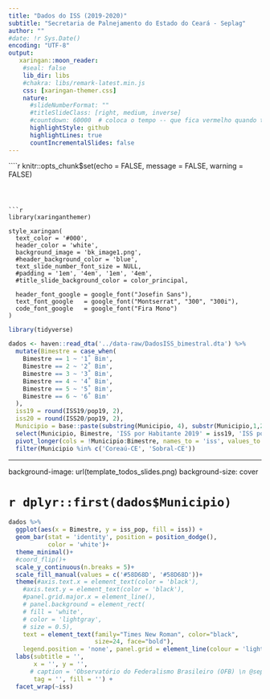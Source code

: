 ```yaml
---
title: "Dados do ISS (2019-2020)"
subtitle: "Secretaria de Palnejamento do Estado do Ceará - Seplag"
author: ""
#date: !r Sys.Date() 
encoding: "UTF-8"
output:
   xaringan::moon_reader:
    #seal: false
    lib_dir: libs
    #chakra: libs/remark-latest.min.js
    css: [xaringan-themer.css]
    nature:
      #slideNumberFormat: ""
      #titleSlideClass: [right, medium, inverse]
      #countdown: 60000  # coloca o tempo -- que fica vermelho quando termina
      highlightStyle: github
      highlightLines: true
      countIncrementalSlides: false
---
```


````r

knitr::opts_chunk$set(echo = FALSE, message = FALSE, warning = FALSE)


```



```r

library(xaringanthemer)

style_xaringan(
  text_color = '#000',
  header_color = 'white',
  background_image = 'bk_image1.png',
  #header_background_color = 'blue',
  text_slide_number_font_size = NULL,
  #padding = '1em', '4em', '1em', '4em',
  #title_slide_background_color = color_principal,
  
  header_font_google = google_font("Josefin Sans"),
  text_font_google   = google_font("Montserrat", "300", "300i"),
  code_font_google   = google_font("Fira Mono")
)

```

```r
library(tidyverse)

```


```r

dados <- haven::read_dta('../data-raw/DadosISS_bimestral.dta') %>%
  mutate(Bimestre = case_when(
    Bimestre == 1 ~ '1˚ Bim',
    Bimestre == 2 ~ '2˚ Bim',
    Bimestre == 3 ~ '3˚ Bim',
    Bimestre == 4 ~ '4˚ Bim',
    Bimestre == 5 ~ '5˚ Bim',
    Bimestre == 6 ~ '6˚ Bim'
  ),
  iss19 = round(ISS19/pop19, 2),
  iss20 = round(ISS20/pop19, 2),
  Municipio = base::paste(substring(Municipio, 4), substr(Municipio,1,2), sep = '-')) %>%
  select(Municipio, Bimestre, 'ISS por Habitante 2019' = iss19, 'ISS por Habitante 2020' = iss20) %>%
  pivot_longer(cols = !Municipio:Bimestre, names_to = 'iss', values_to = 'iss_pop') %>%
  filter(Municipio %in% c('Coreaú-CE', 'Sobral-CE'))


```


---

background-image: url(template_todos_slides.png)
background-size: cover

# `r dplyr::first(dados$Municipio)`


```r

dados %>%
  ggplot(aes(x = Bimestre, y = iss_pop, fill = iss)) +
  geom_bar(stat = 'identity', position = position_dodge(),
           color = 'white')+
  theme_minimal()+
  #coord_flip()+
  scale_y_continuous(n.breaks = 5)+
  scale_fill_manual(values = c('#58D68D', '#58D68D'))+
  theme(#axis.text.x = element_text(color = 'black'),
    #axis.text.y = element_text(color = 'black'),
    #panel.grid.major.x = element_line(),
    # panel.background = element_rect(
    # fill = 'white',
    # color = 'lightgray',
    # size = 0.5),
    text = element_text(family="Times New Roman", color="black",
                        size=24, face="bold"),
    legend.position = 'none', panel.grid = element_line(colour = 'lightgray'))+
  labs(subtitle = '',
       x = '', y = '',
      # caption = 'Observatório do Federalismo Brasileiro (OFB) \n @seplagce',
       tag = '', fill = '') +
  facet_wrap(~iss)

```


